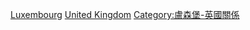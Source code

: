 [[Category:英國駐外大使|Luxembourg]]
[[Category:駐盧森堡大使|United Kingdom]]
[[Category:盧森堡-英國關係|Category:盧森堡-英國關係]]